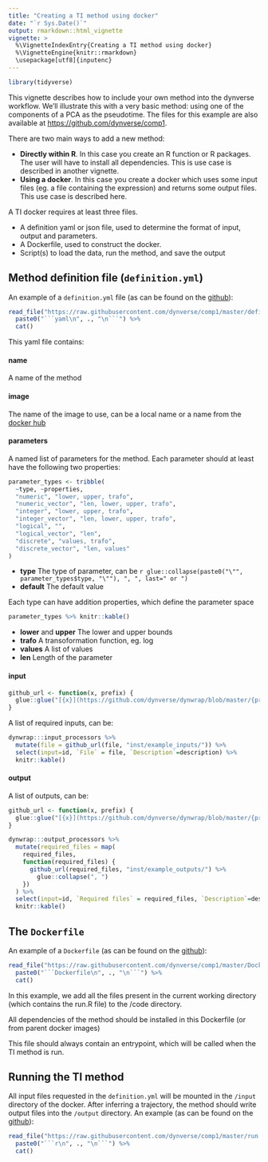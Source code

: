 ```yaml
---
title: "Creating a TI method using docker"
date: "`r Sys.Date()`"
output: rmarkdown::html_vignette
vignette: >
  %\VignetteIndexEntry{Creating a TI method using docker}
  %\VignetteEngine{knitr::rmarkdown}
  \usepackage[utf8]{inputenc}
---
```


```r
library(tidyverse)
```

This vignette describes how to include your own method into the dynverse workflow. We'll illustrate this with a very basic method: using one of the components of a PCA as the pseudotime. The files for this example are also available at [https://github.com/dynverse/comp1](https://github.com/dynverse/comp1).

There are two main ways to add a new method:

* **Directly within R**. In this case you create an R function or R packages. The user will have to install all dependencies. This is use case is described in another vignette.
* **Using a docker**. In this case you create a docker which uses some input files (eg. a file containing the expression) and returns some output files. This use case is described here.

A TI docker requires at least three files.

* A definition yaml or json file, used to determine the format of input, output and parameters.
* A Dockerfile, used to construct the docker.
* Script(s) to load the data, run the method, and save the output

## Method definition file (`definition.yml`)

An example of a `definition.yml` file (as can be found on the [github](https://github.com/dynverse/comp1)):

```r
read_file("https://raw.githubusercontent.com/dynverse/comp1/master/definition.yml") %>%
  paste0("```yaml\n", ., "\n```") %>% 
  cat()
```

This yaml file contains:

#### name
A name of the method

#### image

The name of the image to use, can be a local name or a name from the [docker hub](https://hub.docker.com/)

#### parameters
A named list of parameters for the method. Each parameter should at least have the following two properties:

```r
parameter_types <- tribble(
  ~type, ~properties,
  "numeric", "lower, upper, trafo",
  "numeric_vector", "len, lower, upper, trafo",
  "integer", "lower, upper, trafo",
  "integer_vector", "len, lower, upper, trafo",
  "logical", "",
  "logical_vector", "len",
  "discrete", "values, trafo",
  "discrete_vector", "len, values"
)
```


- **type** The type of parameter, can be `r glue::collapse(paste0("\"", parameter_types$type, "\""), ", ", last=" or ")`
- **default** The default value
    
Each type can have addition properties, which define the parameter space

```r
parameter_types %>% knitr::kable()
```

- **lower** and **upper** The lower and upper bounds
- **trafo** A transoformation function, eg. log
- **values** A list of values
- **len** Length of the parameter

#### input
```r
github_url <- function(x, prefix) {
  glue::glue("[{x}](https://github.com/dynverse/dynwrap/blob/master/{prefix}{x})")
}
```

A list of required inputs, can be:
```r
dynwrap:::input_processors %>% 
  mutate(file = github_url(file, "inst/example_inputs/")) %>% 
  select(input=id, `File` = file, `Description`=description) %>% 
  knitr::kable()
```


#### output

A list of outputs, can be:

```r
github_url <- function(x, prefix) {
  glue::glue("[{x}](https://github.com/dynverse/dynwrap/blob/master/{prefix}{x})")
}

dynwrap:::output_processors %>% 
  mutate(required_files = map(
    required_files, 
    function(required_files) {
      github_url(required_files, "inst/example_outputs/") %>% 
        glue::collapse(", ")
    })
  ) %>% 
  select(input=id, `Required files` = required_files, `Description`=description) %>% 
  knitr::kable()
```


## The `Dockerfile`

An example of a `Dockerfile` (as can be found on the [github](https://github.com/dynverse/comp1)):

```r
read_file("https://raw.githubusercontent.com/dynverse/comp1/master/Dockerfile") %>%
  paste0("```Dockerfile\n", ., "\n```") %>% 
  cat()
```

In this example, we add all the files present in the current working directory (which contains the run.R file) to the /code directory.

All dependencies of the method should be installed in this Dockerfile (or from parent docker images)

This file should always contain an entrypoint, which will be called when the TI method is run.

## Running the TI method

All input files requested in the `definition.yml` will be mounted in the `/input` directory of the docker. After inferring a trajectory, the method should write output files into the `/output` directory. An example (as can be found on the [github](https://github.com/dynverse/comp1)):

```r
read_file("https://raw.githubusercontent.com/dynverse/comp1/master/run.R") %>%
  paste0("```r\n", ., "\n```") %>% 
  cat()
```

